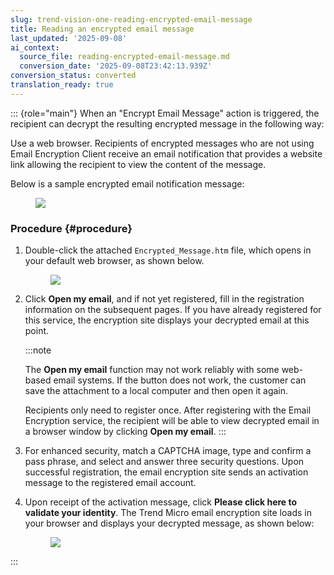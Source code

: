 ```yaml
---
slug: trend-vision-one-reading-encrypted-email-message
title: Reading an encrypted email message
last_updated: '2025-09-08'
ai_context:
  source_file: reading-encrypted-email-message.md
  conversion_date: '2025-09-08T23:42:13.939Z'
conversion_status: converted
translation_ready: true
---
```


::: {role="main"}
When an "Encrypt Email Message" action is triggered, the recipient can decrypt the resulting encrypted message in the following way:

Use a web browser. Recipients of encrypted messages who are not using Email Encryption Client receive an email notification that provides a website link allowing the recipient to view the content of the message.

Below is a sample encrypted email notification message:

<figure>
<img src="./images/encrypted_message_notification_page=GUID-727CD589-2113-4FA2-B104-0933F1217D78=2=en-us=Low.webp" />
</figure>

### Procedure {#procedure}

1.  Double-click the attached `Encrypted_Message.htm` file, which opens in your default web browser, as shown below.

    <figure>
    <img src="./images/encrypted_message_htm_page=GUID-8B77FD63-5767-4C9D-9DD7-BA95191078E8=1=en-us=Low.webp" />
    </figure>

2.  Click **Open my email**, and if not yet registered, fill in the registration information on the subsequent pages. If you have already registered for this service, the encryption site displays your decrypted email at this point.

    :::note

    The **Open my email** function may not work reliably with some web-based email systems. If the button does not work, the customer can save the attachment to a local computer and then open it again.

    Recipients only need to register once. After registering with the Email Encryption service, the recipient will be able to view decrypted email in a browser window by clicking **Open my email**.
    :::

3.  For enhanced security, match a CAPTCHA image, type and confirm a pass phrase, and select and answer three security questions. Upon successful registration, the email encryption site sends an activation message to the registered email account.

4.  Upon receipt of the activation message, click **Please click here to validate your identity**. The Trend Micro email encryption site loads in your browser and displays your decrypted message, as shown below:

    <figure>
    <img src="./images/encrypted_message_content_page=GUID-509BB0D1-3598-41EA-821E-B51BDB642AA4=2=en-us=Low.webp" />
    </figure>
:::
